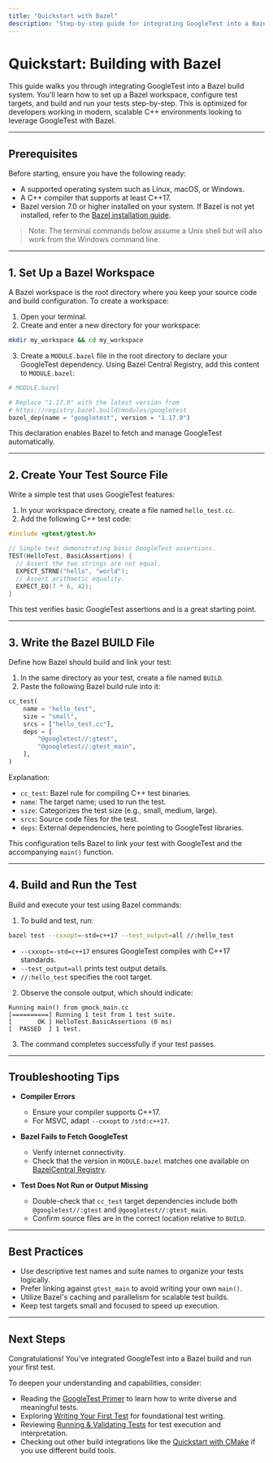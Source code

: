 ```yaml
---
title: "Quickstart with Bazel"
description: "Step-by-step guide for integrating GoogleTest into a Bazel build system, configuring test targets, and executing tests. Optimized for users in modern, scalable C++ environments."
---
```


# Quickstart: Building with Bazel

This guide walks you through integrating GoogleTest into a Bazel build system. You'll learn how to set up a Bazel workspace, configure test targets, and build and run your tests step-by-step. This is optimized for developers working in modern, scalable C++ environments looking to leverage GoogleTest with Bazel.

---

## Prerequisites

Before starting, ensure you have the following ready:

- A supported operating system such as Linux, macOS, or Windows.
- A C++ compiler that supports at least C++17.
- Bazel version 7.0 or higher installed on your system. If Bazel is not yet installed, refer to the [Bazel installation guide](https://bazel.build/install).

> Note: The terminal commands below assume a Unix shell but will also work from the Windows command line.

---

## 1. Set Up a Bazel Workspace

A Bazel workspace is the root directory where you keep your source code and build configuration. To create a workspace:

1. Open your terminal.
2. Create and enter a new directory for your workspace:

```bash
mkdir my_workspace && cd my_workspace
```

3. Create a `MODULE.bazel` file in the root directory to declare your GoogleTest dependency. Using Bazel Central Registry, add this content to `MODULE.bazel`:

```python
# MODULE.bazel

# Replace "1.17.0" with the latest version from
# https://registry.bazel.build/modules/googletest
bazel_dep(name = "googletest", version = "1.17.0")
```

This declaration enables Bazel to fetch and manage GoogleTest automatically.

---

## 2. Create Your Test Source File

Write a simple test that uses GoogleTest features:

1. In your workspace directory, create a file named `hello_test.cc`.
2. Add the following C++ test code:

```cpp
#include <gtest/gtest.h>

// Simple test demonstrating basic GoogleTest assertions.
TEST(HelloTest, BasicAssertions) {
  // Assert the two strings are not equal.
  EXPECT_STRNE("hello", "world");
  // Assert arithmetic equality.
  EXPECT_EQ(7 * 6, 42);
}
```

This test verifies basic GoogleTest assertions and is a great starting point.

---

## 3. Write the Bazel BUILD File

Define how Bazel should build and link your test:

1. In the same directory as your test, create a file named `BUILD`.
2. Paste the following Bazel build rule into it:

```python
cc_test(
    name = "hello_test",
    size = "small",
    srcs = ["hello_test.cc"],
    deps = [
        "@googletest//:gtest",
        "@googletest//:gtest_main",
    ],
)
```

Explanation:

- `cc_test`: Bazel rule for compiling C++ test binaries.
- `name`: The target name; used to run the test.
- `size`: Categorizes the test size (e.g., small, medium, large).
- `srcs`: Source code files for the test.
- `deps`: External dependencies, here pointing to GoogleTest libraries.

This configuration tells Bazel to link your test with GoogleTest and the accompanying `main()` function.

---

## 4. Build and Run the Test

Build and execute your test using Bazel commands:

1. To build and test, run:

```bash
bazel test --cxxopt=-std=c++17 --test_output=all //:hello_test
```

- `--cxxopt=-std=c++17` ensures GoogleTest compiles with C++17 standards.
- `--test_output=all` prints test output details.
- `//:hello_test` specifies the root target.

2. Observe the console output, which should indicate:

```
Running main() from gmock_main.cc
[==========] Running 1 test from 1 test suite.
[       OK ] HelloTest.BasicAssertions (0 ms)
[  PASSED  ] 1 test.
```

3. The command completes successfully if your test passes.

---

## Troubleshooting Tips

- **Compiler Errors**
  - Ensure your compiler supports C++17.
  - For MSVC, adapt `--cxxopt` to `/std:c++17`.

- **Bazel Fails to Fetch GoogleTest**
  - Verify internet connectivity.
  - Check that the version in `MODULE.bazel` matches one available on [BazelCentral Registry](https://registry.bazel.build/modules/googletest).

- **Test Does Not Run or Output Missing**
  - Double-check that `cc_test` target dependencies include both `@googletest//:gtest` and `@googletest//:gtest_main`.
  - Confirm source files are in the correct location relative to `BUILD`.

---

## Best Practices

- Use descriptive test names and suite names to organize your tests logically.
- Prefer linking against `gtest_main` to avoid writing your own `main()`.
- Utilize Bazel's caching and parallelism for scalable test builds.
- Keep test targets small and focused to speed up execution.

---

## Next Steps

Congratulations! You've integrated GoogleTest into a Bazel build and run your first test.

To deepen your understanding and capabilities, consider:

- Reading the [GoogleTest Primer](primer.md) to learn how to write diverse and meaningful tests.
- Exploring [Writing Your First Test](getting-started/first-test-execution/writing-your-first-test) for foundational test writing.
- Reviewing [Running & Validating Tests](getting-started/first-test-execution/running-tests) for test execution and interpretation.
- Checking out other build integrations like the [Quickstart with CMake](quickstart-cmake.md) if you use different build tools.

